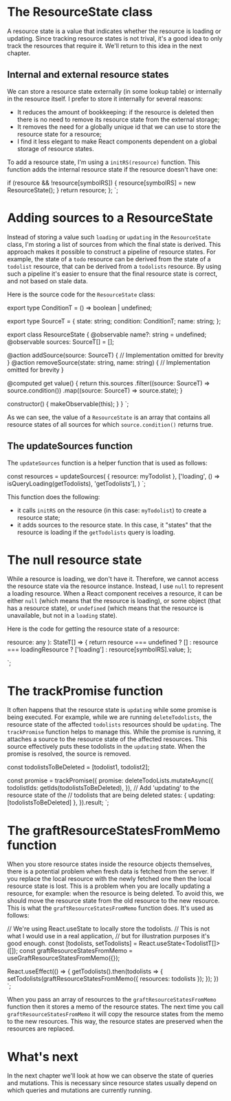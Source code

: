 # The ResourceState class

A resource state is a value that indicates whether the resource is loading or updating. Since tracking resource
states is not trival, it's a good idea to only track the resources that require it. We'll return to this idea
in the next chapter.

## Internal and external resource states

We can store a resource state externally (in some lookup table) or internally in the resource itself. I prefer to
store it internally for several reasons:

- It reduces the amount of bookkeeping: if the resource is deleted then there is no need to remove its resource state
  from the external storage;
- It removes the need for a globally unique id that we can use to store the resource state for a resource;
- I find it less elegant to make React components dependent on a global storage of resource states.

To add a resource state, I'm using a `initRS(resource)` function. This function adds the internal resource state if
the resource doesn't have one:


  if (resource && !resource[symbolRS]) {
    resource[symbolRS] = new ResourceState();
  }
  return resource;
};
`;

<CodeSnippet
  title="resourceStates/ResourceState.ts"
  addMb
  code={code1}
/>

# Adding sources to a ResourceState

Instead of storing a value such `loading` or `updating` in the `ResourceState` class, I'm storing a list of sources
from which the final state is derived. This approach makes it possible to construct
a pipeline of resource states. For example, the state of a `todo` resource can be derived from the state of
a `todolist` resource, that can be derived from a `todolists` resource. By using such a pipeline it's easier
to ensure that the final resource state is correct, and not based on stale data.

Here is the source code for the `ResourceState` class:

export type ConditionT = () => boolean | undefined;

export type SourceT = {
  state: string;
  condition: ConditionT;
  name: string;
};

export class ResourceState {
  @observable name?: string = undefined;
  @observable sources: SourceT[] = [];

  @action addSource(source: SourceT) { // Implementation omitted for brevity }
  @action removeSource(state: string, name: string) { // Implementation omitted for brevity }

  @computed get value() {
    return this.sources
      .filter((source: SourceT) => source.condition())
      .map((source: SourceT) => source.state);
  }

  constructor() { makeObservable(this); }
}
`;

<CodeSnippet
  title="resourceStates/ResourceState.ts"
  addMb
  code={code2}
/>

As we can see, the value of a `ResourceState` is an array that contains all resource states of all sources for which
`source.condition()` returns true.

## The updateSources function

The `updateSources` function is a helper function that is used as follows:

const resources = updateSources(
  { resource: myTodolist },
  ['loading', () => isQueryLoading(getTodolists), 'getTodolists'],
)
`;

<CodeSnippet
  title="example.ts"
  addMb
  code={code3}
/>

This function does the following:

- it calls `initRS` on the resource (in this case: `myTodolist`) to create a resource state;
- it adds sources to the resource state. In this case, it "states" that the resource is loading if the `getTodolists`
  query is loading.

# The null resource state

While a resource is loading, we don't have it. Therefore, we cannot access the resource state via the resource instance.
Instead, I use `null` to represent a loading resource. When a React component receives a resource, it can be either
`null` (which means that the resource is loading), or some object (that has a resource state), or `undefined` (which
means that the resource is unavailable, but not in a `loading` state).

Here is the code for getting the resource state of a resource:



  resource: any
): StateT[] => {
  return resource === undefined
    ? []
    : resource === loadingResource
    ? ['loading']
    : resource[symbolRS].value;
};

`;

<CodeSnippet
  title="resourceStates/ResourceState.ts"
  addMb
  code={code4}
/>

# The trackPromise function

It often happens that the resource state is `updating` while some promise is being executed. For example,
while we are running `deleteTodolists`, the resource state of the affected `todolists` resources should
be `updating`. The `trackPromise` function helps to manage this. While the promise is running, it attaches
a source to the resource state of the affected resources. This source effectively puts these todolists in the
`updating` state. When the promise is resolved, the source is removed.

const todolistsToBeDeleted = [todolist1, todolist2];

const promise = trackPromise({
  promise: deleteTodoLists.mutateAsync({
    todolistIds: getIds(todolistsToBeDeleted),
  }),
  // Add 'updating' to the resource state of the
  // todolists that are being deleted
  states: { updating: [todolistsToBeDeleted] },
}).result;
`;

<CodeSnippet
  title="resourceStates/ResourceState.ts"
  addMb
  code={code5}
/>

# The graftResourceStatesFromMemo function

When you store resource states inside the resource objects themselves, there is a potential
problem when fresh data is fetched from the server. If you replace the local resource
with the newly fetched one then the local resource state is lost. This is a problem when
you are locally updating a resource, for example: when the resource is being deleted.
To avoid this, we should move the resource state from the old resource to the new resource.
This is what the `graftResourceStatesFromMemo` function does. It's used as follows:

// We're using React.useState to locally store the todolists.
// This is not what  I would use in a real application,
// but for illustration purposes it's good enough.
const [todolists, setTodolists] = React.useState<TodolistT[]>([]);
const graftResourceStatesFromMemo = useGraftResourceStatesFromMemo({});

React.useEffect(() => {
  getTodolists().then(todolists => {
    setTodolists(graftResourceStatesFromMemo({
      resources: todolists
    });
  });
})
`;

<CodeSnippet
  title="resourceStates/ResourceState.ts"
  addMb
  code={code6}
/>

When you pass an array of resources to the `graftResourceStatesFromMemo` function then it stores a memo
of the resource states. The next time you call `graftResourceStatesFromMemo` it will copy the
resource states from the memo to the new resources. This way, the resource states are preserved
when the resources are replaced.

# What's next

In the next chapter we'll look at how we can observe the state of queries and mutations. This is necessary
since resource states usually depend on which queries and mutations are currently running.